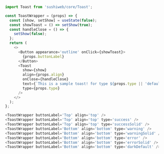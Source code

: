 
<Meta title='Toast' component={Toast} />

```jsx
import Toast from 'sushiweb/core/Toast';
```

<ToastStory />

```js
const ToastWrapper = (props) => {
  const [show, setShow] = useState(false);
  const showToast = () => setShow(true);
  const handleClose = () => {
    setShow(false);
  };
  return (
    <>
      <Button appearance='outline' onClick={showToast}>
        {props.buttonLabel}
      </Button>
      <Toast
        show={show}
        align={props.align}
        onClose={handleClose}
        text={`This is a sample toast! for type ${props.type || 'default'}`}
        type={props.type}
      />
    </>
  );
};

<ToastWrapper buttonLabel='Top' align='top' />
<ToastWrapper buttonLabel='Top' align='top' type='success' />
<ToastWrapper buttonLabel='Top' align='top' type='successSolid' />
<ToastWrapper buttonLabel='Bottom' align='bottom' type='warning' />
<ToastWrapper buttonLabel='Bottom' align='bottom' type='warningSolid' />
<ToastWrapper buttonLabel='Bottom' align='bottom' type='error' />
<ToastWrapper buttonLabel='Bottom' align='bottom' type='errorSolid' />
<ToastWrapper buttonLabel='Bottom' align='bottom' type='darkDefault' />
```
